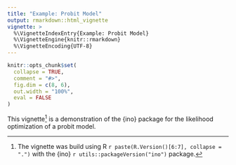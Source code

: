 ```yaml
---
title: "Example: Probit Model"
output: rmarkdown::html_vignette
vignette: >
  %\VignetteIndexEntry{Example: Probit Model}
  %\VignetteEngine{knitr::rmarkdown}
  %\VignetteEncoding{UTF-8}
---
```


```r
knitr::opts_chunk$set(
  collapse = TRUE,
  comment = "#>",
  fig.dim = c(8, 6),
  out.width = "100%",
  eval = FALSE
)
```

This vignette^[The vignette was build using R `r paste(R.Version()[6:7], collapse = ".")` with the {ino} `r utils::packageVersion("ino")` package.] is a demonstration of the {ino} package for the likelihood optimization of a probit model.
